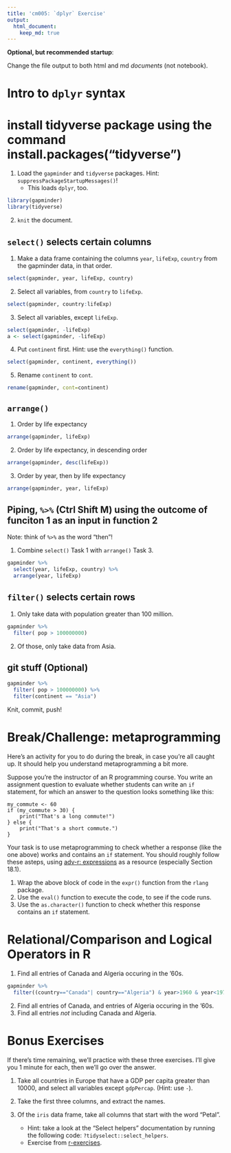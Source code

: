 ```yaml
---
title: 'cm005: `dplyr` Exercise'
output:
  html_document:
    keep_md: true
---
```


**Optional, but recommended startup**:

Change the file output to both html and md _documents_ (not notebook).

# Intro to `dplyr` syntax

# install tidyverse package using the command install.packages("tidyverse") 
   
1. Load the `gapminder` and `tidyverse` packages. Hint: `suppressPackageStartupMessages()`!
    - This loads `dplyr`, too.

```r
library(gapminder)
library(tidyverse)
```


2. `knit` the document. 

## `select()` selects certain columns

1. Make a data frame containing the columns `year`, `lifeExp`, `country` from the gapminder data, in that order.

```r
select(gapminder, year, lifeExp, country)
```


2. Select all variables, from `country` to `lifeExp`. 

```r
select(gapminder, country:lifeExp)
```

3. Select all variables, except `lifeExp`.

```r
select(gapminder, -lifeExp)
a <- select(gapminder, -lifeExp)
```


4. Put `continent` first. Hint: use the `everything()` function.

```r
select(gapminder, continent, everything())

```


5. Rename `continent` to `cont`.

```r
rename(gapminder, cont=continent)
```


## `arrange()`

1. Order by life expectancy

```r
arrange(gapminder, lifeExp)
```


2. Order by life expectancy, in descending order
```r
arrange(gapminder, desc(lifeExp))
```


3. Order by year, then by life expectancy

```r
arrange(gapminder, year, lifeExp)
```

## Piping, `%>%` (Ctrl Shift M) using the outcome of funciton 1 as an input in function 2

Note: think of `%>%` as the word "then"!

1. Combine `select()` Task 1 with `arrange()` Task 3.

```r
gapminder %>% 
  select(year, lifeExp, country) %>% 
  arrange(year, lifeExp)
```


## `filter()` selects certain rows

1. Only take data with population greater than 100 million.

```r
gapminder %>% 
  filter( pop > 100000000)
```


2. Of those, only take data from Asia.

## git stuff (Optional)
```r
gapminder %>% 
  filter( pop > 100000000) %>% 
  filter(continent == "Asia")
```

Knit, commit, push!

# Break/Challenge: metaprogramming

Here's an activity for you to do during the break, in case you're all caught up. It should help you understand metaprogramming a bit more.

Suppose you're the instructor of an R programming course. You write an assignment question to evaluate whether students can write an `if` statement, for which an answer to the question looks something like this:

```
my_commute <- 60
if (my_commute > 30) {
    print("That's a long commute!")
} else {
    print("That's a short commute.")
}
```

Your task is to use metaprogramming to check whether a response (like the one above) works and contains an `if` statement. You should roughly follow these asteps, using [adv-r: expressions](https://adv-r.hadley.nz/expressions.html) as a resource (especially Section 18.1).

1. Wrap the above block of code in the `expr()` function from the `rlang` package.
2. Use the `eval()` function to execute the code, to see if the code runs.
3. Use the `as.character()` function to check whether this response contains an `if` statement.

# Relational/Comparison and Logical Operators in R

1. Find all entries of Canada and Algeria occuring in the '60s. 
```r
gapminder %>% 
  filter((country=="Canada"| country=="Algeria") & year>1960 & year<1970)
```


2. Find all entries of Canada, and entries of Algeria occuring in the '60s. 
3. Find all entries _not_ including Canada and Algeria.

# Bonus Exercises

If there's time remaining, we'll practice with these three exercises. I'll give you 1 minute for each, then we'll go over the answer.

1. Take all countries in Europe that have a GDP per capita greater than 10000, and select all variables except `gdpPercap`. (Hint: use `-`).

2. Take the first three columns, and extract the names.

3. Of the `iris` data frame, take all columns that start with the word "Petal". 
    - Hint: take a look at the "Select helpers" documentation by running the following code: `?tidyselect::select_helpers`.
    - Exercise from [r-exercises](https://www.r-exercises.com/2017/10/19/dplyr-basic-functions-exercises/).
